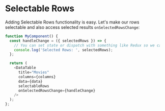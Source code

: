 
# Selectable Rows

Adding Selectable Rows functionality is easy. Let's make our rows selectable and also access selected results `onSelectedRowsChange`:

```js
function MyComponent() {
  const handleChange = ({ selectedRows }) => {
    // You can set state or dispatch with something like Redux so we can use the retrieved data
    console.log('Selected Rows: ', selectedRows);
  };

  return (
    <DataTable
      title="Movies"
      columns={columns}
      data={data}
      selectableRows
      onSelectedRowsChange={handleChange}
    />
  );
};
```

<Preview>
  <Story id="selectable-basic--basic" />
</Preview>
